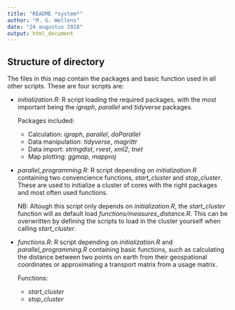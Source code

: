 ```yaml
---
title: "README *system*"
author: "M. G. Wellens"
date: "24 augustus 2018"
output: html_document
---
```


## Structure of directory

The files in this map contain the packages and basic function used in all other scripts. These are four scripts are:

+ *initialization\.R*: R script loading the required packages, with the most important being the *igraph*, *parallel* and *tidyverse* packages.

    Packages included:
    + Calculation: *igraph*, *parallel*, *doParallel*
    + Data manipulation: *tidyverse*, *magrittr*
    + Data import: *stringdist*, *rvest*, *xml2*, *tnet*
    + Map plotting: *ggmap*, *mapproj*

+ *parallel\_programming\.R*: R script depending on *initialization\.R* containing two convencience functions, *start_cluster* and *stop_cluster*. These are used to initialize a cluster of cores with the right packages and most often used functions.

    NB: Altough this script only depends on *initialization\.R*, the *start_cluster* function will as default load *functions/measures\_distance\.R*. This can be overwritten by defining the scripts to load in the cluster yourself when calling *start\_cluster*.
  
+ *functions\.R*: R script depending on *initialization\.R* and *parallel\_programming.R* containing basic functions, such as calculating the distance between two points on earth from their geospational coordinates or approximating a transport matrix from a usage matrix. 

    Functions: 
    + *start_cluster*
    + *stop_cluster* 
